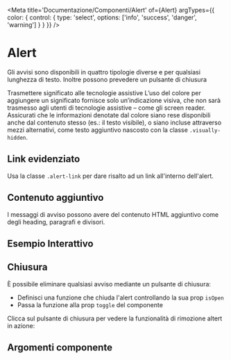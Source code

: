 
<Meta
  title='Documentazione/Componenti/Alert'
  of={Alert}
  argTypes={{
    color: {
      control: {
        type: 'select',
        options: ['info', 'success', 'danger', 'warning']
      }
    }
  }}
/>

# Alert

Gli avvisi sono disponibili in quattro tipologie diverse e per qualsiasi lunghezza di testo. Inoltre possono prevedere un pulsante di chiusura

<Canvas>
  <Story id='componenti-alert--esempi' />
</Canvas>

<div className='docs'>
  <Callout color='success'>
    <CalloutTitle>
      <span className='text'>
        Trasmettere significato alle tecnologie assistive
      </span>
    </CalloutTitle>
    <CalloutText>
      L’uso del colore per aggiungere un significato fornisce solo
      un’indicazione visiva, che non sarà trasmesso agli utenti di tecnologie
      assistive – come gli screen reader. Assicurati che le informazioni
      denotate dal colore siano rese disponibili anche dal contenuto stesso
      (es.: il testo visibile), o siano incluse attraverso mezzi alternativi,
      come testo aggiuntivo nascosto con la classe
      <Code>.visually-hidden</Code>.
    </CalloutText>
  </Callout>
</div>

## Link evidenziato

Usa la classe `.alert-link` per dare risalto ad un link all'interno dell'alert.

<Canvas>
  <Story id='componenti-alert--link-evidenziato' />
</Canvas>

## Contenuto aggiuntivo

I messaggi di avviso possono avere del contenuto HTML aggiuntivo come degli heading, paragrafi e divisori.

<Canvas>
  <Story id='componenti-alert--contenuto-aggiuntivo' />
</Canvas>

## Esempio Interattivo

<Canvas>
  <Story id='componenti-alert--esempi-interattivi' />
</Canvas>

## Chiusura

È possibile eliminare qualsiasi avviso mediante un pulsante di chiusura:

- Definisci una funzione che chiuda l'alert controllando la sua prop `isOpen`
- Passa la funzione alla prop `toggle` del componente

Clicca sul pulsante di chiusura per vedere la funzionalità di rimozione altert in azione:

<Canvas>
  <Story id='componenti-alert--chiusura-controllata' />
</Canvas>

## Argomenti componente

<ArgsTable of={Alert} />
